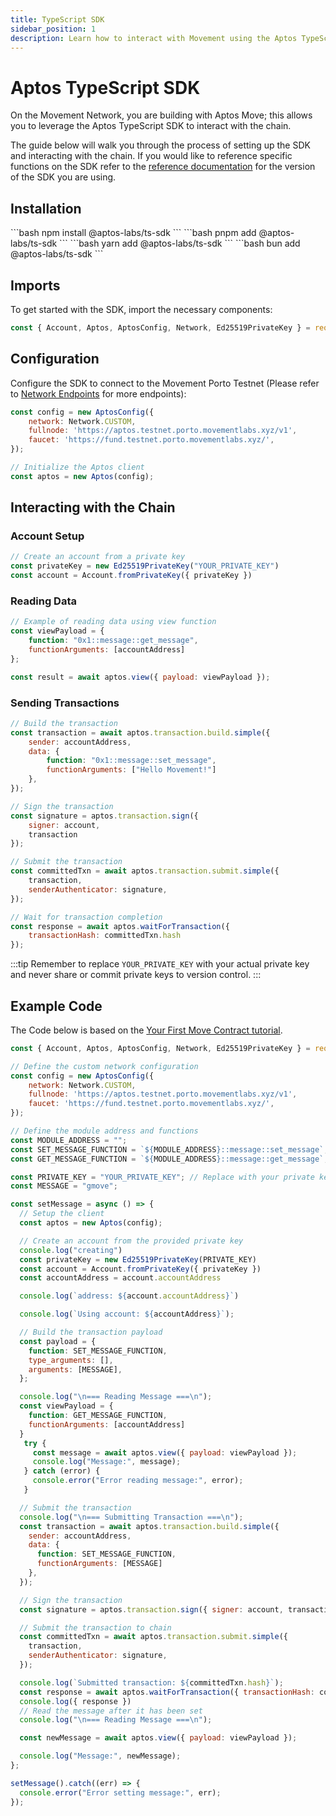 ```yaml
---
title: TypeScript SDK
sidebar_position: 1
description: Learn how to interact with Movement using the Aptos TypeScript SDK.
---
```



# Aptos TypeScript SDK

On the Movement Network, you are building with Aptos Move; this allows you to leverage the Aptos TypeScript SDK to interact with the chain.

The guide below will walk you through the process of setting up the SDK and interacting with the chain. If you would like to reference specific functions on the SDK refer to the [reference documentation](https://aptos-labs.github.io/aptos-ts-sdk/) for the version of the SDK you are using.


## Installation

<Tabs>
  <TabItem value="npm" label="npm" default>
    ```bash
    npm install @aptos-labs/ts-sdk
    ```
  </TabItem>
  <TabItem value="pnpm" label="pnpm">
    ```bash
    pnpm add @aptos-labs/ts-sdk
    ```
  </TabItem>
  <TabItem value="yarn" label="yarn">
    ```bash
    yarn add @aptos-labs/ts-sdk
    ```
  </TabItem>
  <TabItem value="bun" label="bun">
    ```bash
    bun add @aptos-labs/ts-sdk
    ```
  </TabItem>
</Tabs>

## Imports

To get started with the SDK, import the necessary components:

```javascript
const { Account, Aptos, AptosConfig, Network, Ed25519PrivateKey } = require("@aptos-labs/ts-sdk");
```

## Configuration

Configure the SDK to connect to the Movement Porto Testnet (Please refer to [Network Endpoints](/devs/networkEndpoints) for more endpoints):

```javascript
const config = new AptosConfig({
    network: Network.CUSTOM,
    fullnode: 'https://aptos.testnet.porto.movementlabs.xyz/v1',
    faucet: 'https://fund.testnet.porto.movementlabs.xyz/',
});

// Initialize the Aptos client
const aptos = new Aptos(config);
```

## Interacting with the Chain

### Account Setup

```javascript
// Create an account from a private key
const privateKey = new Ed25519PrivateKey("YOUR_PRIVATE_KEY")
const account = Account.fromPrivateKey({ privateKey })
```

### Reading Data

```javascript
// Example of reading data using view function
const viewPayload = {
    function: "0x1::message::get_message",
    functionArguments: [accountAddress]
};

const result = await aptos.view({ payload: viewPayload });
```

### Sending Transactions

```javascript
// Build the transaction
const transaction = await aptos.transaction.build.simple({
    sender: accountAddress,
    data: {
        function: "0x1::message::set_message",
        functionArguments: ["Hello Movement!"]
    },
});

// Sign the transaction
const signature = aptos.transaction.sign({
    signer: account,
    transaction
});

// Submit the transaction
const committedTxn = await aptos.transaction.submit.simple({
    transaction,
    senderAuthenticator: signature,
});

// Wait for transaction completion
const response = await aptos.waitForTransaction({
    transactionHash: committedTxn.hash
});
```

:::tip
Remember to replace `YOUR_PRIVATE_KEY` with your actual private key and never share or commit private keys to version control.
:::

## Example Code

The Code below is based on the [Your First Move Contract tutorial](/devs/firstmove).

```javascript
const { Account, Aptos, AptosConfig, Network, Ed25519PrivateKey } = require("@aptos-labs/ts-sdk");

// Define the custom network configuration
const config = new AptosConfig({
    network: Network.CUSTOM,
    fullnode: 'https://aptos.testnet.porto.movementlabs.xyz/v1',
    faucet: 'https://fund.testnet.porto.movementlabs.xyz/',
});

// Define the module address and functions
const MODULE_ADDRESS = "";
const SET_MESSAGE_FUNCTION = `${MODULE_ADDRESS}::message::set_message`;
const GET_MESSAGE_FUNCTION = `${MODULE_ADDRESS}::message::get_message`;

const PRIVATE_KEY = "YOUR_PRIVATE_KEY"; // Replace with your private key
const MESSAGE = "gmove";

const setMessage = async () => {
  // Setup the client
  const aptos = new Aptos(config);

  // Create an account from the provided private key
  console.log("creating")
  const privateKey = new Ed25519PrivateKey(PRIVATE_KEY)
  const account = Account.fromPrivateKey({ privateKey })
  const accountAddress = account.accountAddress

  console.log(`address: ${account.accountAddress}`)

  console.log(`Using account: ${accountAddress}`);

  // Build the transaction payload
  const payload = {
    function: SET_MESSAGE_FUNCTION,
    type_arguments: [],
    arguments: [MESSAGE],
  };

  console.log("\n=== Reading Message ===\n");
  const viewPayload = {
    function: GET_MESSAGE_FUNCTION,
    functionArguments: [accountAddress]
  }
   try {
     const message = await aptos.view({ payload: viewPayload });
     console.log("Message:", message);
   } catch (error) {
     console.error("Error reading message:", error);
   }

  // Submit the transaction
  console.log("\n=== Submitting Transaction ===\n");
  const transaction = await aptos.transaction.build.simple({
    sender: accountAddress,
    data: {
      function: SET_MESSAGE_FUNCTION,
      functionArguments: [MESSAGE]
    },
  });

  // Sign the transaction
  const signature = aptos.transaction.sign({ signer: account, transaction });

  // Submit the transaction to chain
  const committedTxn = await aptos.transaction.submit.simple({
    transaction,
    senderAuthenticator: signature,
  });

  console.log(`Submitted transaction: ${committedTxn.hash}`);
  const response = await aptos.waitForTransaction({ transactionHash: committedTxn.hash });
  console.log({ response })
  // Read the message after it has been set
  console.log("\n=== Reading Message ===\n");

  const newMessage = await aptos.view({ payload: viewPayload });

  console.log("Message:", newMessage);
};

setMessage().catch((err) => {
  console.error("Error setting message:", err);
});
```
